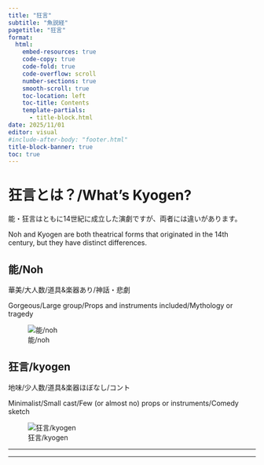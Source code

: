 ```yaml
---
title: "狂言"
subtitle: "魚説経"
pagetitle: "狂言"
format: 
  html:
    embed-resources: true
    code-copy: true
    code-fold: true
    code-overflow: scroll
    number-sections: true
    smooth-scroll: true
    toc-location: left
    toc-title: Contents
    template-partials: 
      - title-block.html
date: 2025/11/01
editor: visual
#include-after-body: "footer.html"
title-block-banner: true
toc: true
---
```


# 狂言とは？/What's Kyogen?

能・狂言はともに14世紀に成立した演劇ですが、両者には違いがあります。

Noh and Kyogen are both theatrical forms that originated in the 14th century, but they have distinct differences.

## 能/Noh

華美/大人数/道具&楽器あり/神話・悲劇

Gorgeous/Large group/Props and instruments included/Mythology or tragedy

![能/noh](input/noh.jpg)

## 狂言/kyogen

地味/少人数/道具&楽器ほぼなし/コント

Minimalist/Small cast/Few (or almost no) props or instruments/Comedy sketch

![狂言/kyogen](input/kyogen.jpg)

------------------------------------------------------------------------


------------------------------------------------------------------------
